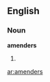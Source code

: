 ==English==

===Noun===
'''amenders'''

# {{plural of|[[amender]]}}

{{anagrams:en/adeemnrs}}
[[ar:amenders]]